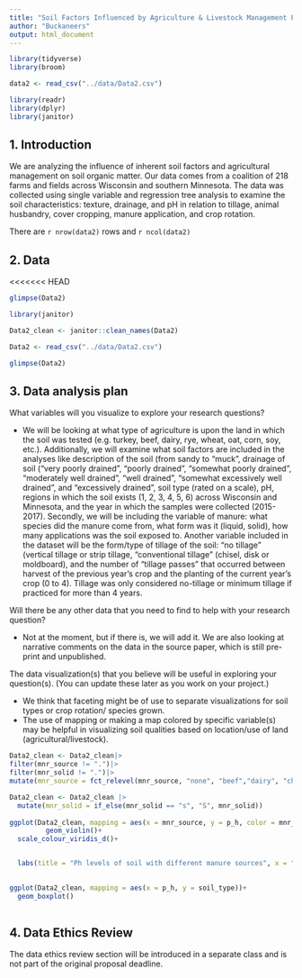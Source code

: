 ```yaml
---
title: "Soil Factors Influenced by Agriculture & Livestock Management Project Proposal"
author: "Buckaneers"
output: html_document
---
```


```r
library(tidyverse)
library(broom)

data2 <- read_csv("../data/Data2.csv")

library(readr)
library(dplyr)
library(janitor)

```

## 1. Introduction

We are analyzing the influence of inherent soil factors and agricultural management on soil organic matter. Our data comes from a coalition of 218 farms and fields across Wisconsin and southern Minnesota. The data was collected using single variable and regression tree analysis to examine the soil characteristics: texture, drainage, and pH in relation to tillage, animal husbandry, cover cropping, manure application, and crop rotation. 


There are `r nrow(data2)` rows and `r ncol(data2)`

## 2. Data


<<<<<<< HEAD
```r
glimpse(Data2)

library(janitor)

Data2_clean <- janitor::clean_names(Data2)
```

```r
Data2 <- read_csv("../data/Data2.csv")

```

```r
glimpse(Data2)
```

## 3. Data analysis plan

What variables will you visualize to explore your research questions?

- We will be looking at what type of agriculture is upon the land in which the soil was tested (e.g. turkey, beef, dairy, rye, wheat, oat, corn, soy, etc.). Additionally, we will examine what soil factors are included in the analyses like description of the soil (from sandy to “muck”, drainage of soil (“very poorly drained”, “poorly drained”, “somewhat poorly drained”, “moderately well drained”, “well drained”, “somewhat excessively well drained”, and “excessively drained”, soil type (rated on a scale), pH, regions in which the soil exists (1, 2, 3, 4, 5, 6) across Wisconsin and Minnesota, and the year in which the samples were collected (2015-2017). Secondly, we will be including the variable of manure: what species did the manure come from, what form was it (liquid, solid), how many applications was the soil exposed to. Another variable included in the dataset will be the form/type of tillage of the soil: “no tillage” (vertical tillage or strip tillage, “conventional tillage” (chisel, disk or moldboard), and the number of “tillage passes” that occurred between harvest of the previous year’s crop and the planting of the current year’s crop (0 to 4). Tillage was only considered no-tillage or minimum tillage if practiced for more than 4 years. 

Will there be any other data that you need to find to help with your research question?

- Not at the moment, but if there is, we will add it. We are also looking at narrative comments on the data in the source paper, which is still pre-print and unpublished. 

The data visualization(s) that you believe will be useful in exploring your question(s). (You can update these later as you work on your project.)

- We think that faceting might be of use to separate visualizations for soil types or crop rotation/ species grown. 
- The use of mapping or making a map colored by specific variable(s) may be helpful in visualizing soil qualities based on location/use of land (agricultural/livestock). 


```r
Data2_clean <- Data2_clean|>
filter(mnr_source != ".")|> 
filter(mnr_solid != ".")|>
mutate(mnr_source = fct_relevel(mnr_source, "none", "beef","dairy", "chicken", "swine", "turkey" ))

Data2_clean <- Data2_clean |> 
  mutate(mnr_solid = if_else(mnr_solid == "s", "S", mnr_solid))
  
ggplot(Data2_clean, mapping = aes(x = mnr_source, y = p_h, color = mnr_solid))+
         geom_violin()+
  scale_colour_viridis_d()+


  labs(title = "Ph levels of soil with different manure sources", x = "Manure Type", y = "pH", color = "Manure")
  
```

```r


ggplot(Data2_clean, mapping = aes(x = p_h, y = soil_type))+
  geom_boxplot()
  
```

## 4. Data Ethics Review

The data ethics review section will be introduced in a separate class and is not part of the original proposal deadline.

